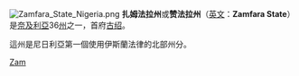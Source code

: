 [[File:Zamfara_State_Nigeria.png|thumb]]
'''扎姆法拉州'''或'''赞法拉州'''（[[英文|英文]]：'''Zamfara State'''）是[[奈及利亞|奈及利亞]]36[[州|州]]之一，首府[[古绍|古绍]]。

這州是尼日利亞第一個使用伊斯蘭法律的北部州分。

{{Nigeria-geo-stub}}
{{尼日利亚州}}
[[Category:尼日利亚行政区划|Zam]]